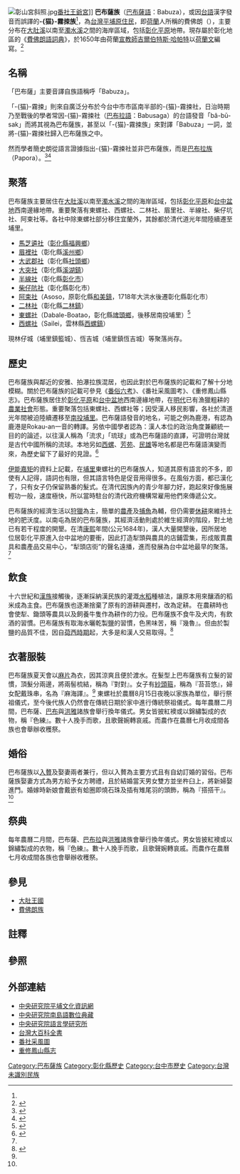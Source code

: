 {{Infobox_Taiwanese_aborigine
| group = 巴布薩族
| image =  60彰化縣西螺社熟番.jpg
| caption =  彰化縣西螺社熟番
| population = 約1,000人
| region = [[台灣|台灣]]中[[大肚溪|大肚溪]]以南至[[濁水溪|濁水溪]]之間的海岸區域，包括[[彰化平原|彰化平原]]地帶。
| languages = [[巴布薩語|巴布薩語]]（已滅絕）<BR>[[漢語|漢語]]（[[中華民國國語|中華民國國語]]、[[臺灣話|臺灣閩南語]]）
| religions = [[海伯信仰|海伯信仰]]
| related =*和其他「[[台灣原住民|台灣原住民]]」都屬於「[[台灣南島民族|台灣南島民族]]」
*和島嶼[[東南亞|東南亞]]、非洲[[馬達加斯加島|馬達加斯加島]]、以及大洋洲[[密克羅尼西亞|密克羅尼西亞]]、[[美拉尼西亞|美拉尼西亞]]、[[波里尼西亞|波里尼西亞]]的「[[南島民族|南島民族]]」相關
}}

[[File:彰山宮斜照.jpg|thumb]][[番社王爺宮|番社王爺宮]]]]
'''巴布薩族'''（[[巴布薩語|巴布薩語]]：Babuza），或因[[台灣話|台語]]漢字發音而誤譯的'''-{猫}-霧捒族'''<ref name="Kan16"/>，為[[台灣|台灣]][[平埔|平埔]][[台灣原住民|原住民]]，即[[荷蘭|荷蘭]]人所稱的費佛朗（{{lang|nl|Favorlang}}），主要分布在[[大肚溪|大肚溪]]以南至[[濁水溪|濁水溪]]之間的海岸區域，包括[[彰化平原|彰化平原]]地帶。現存屬於彰化地區的《[[費佛朗語詞典|費佛朗語詞典]]》，於1650年由荷蘭[[宣教師|宣教師]][[吉爾伯特斯·哈帕特|吉爾伯特斯·哈帕特]]以[[荷蘭文|荷蘭文]]編寫。<ref>{{cite book|author=李壬癸|title=《台灣南島民族的族群與遷徙》|publisher=[[前衛出版社|前衛出版社]]|date=2011-01|pages=272-273|isbn=978-957-801-660-6}}</ref>

==名稱==
{{see also|猫霧捒社|巴布拉族}}

「巴布薩」主要音譯自族語稱呼「Babuza」。

「-{猫}-霧捒」則來自廣泛分布於今台中市市區南半部的-{猫}-霧捒社，日治時期乃至戰後的學者常因-{猫}-霧捒社（[[巴布拉語|巴布拉語]]：Babusaga）的台語發音「bâ-bū-sak」而將其視為巴布薩族，甚至以「-{猫}-霧捒族」來對譯「Babuza」一詞，並將-{猫}-霧捒社歸入巴布薩族之中。

然而學者簡史朗從語言證據指出-{猫}-霧捒社並非巴布薩族，而是[[巴布拉族|巴布拉族]]（Papora）。<ref name="Kan16">{{Cite journal|author=簡史朗|title=《「猫霧捒社」的族群歸屬辨正》|publisher=國立政治大學|date=2016|via=政大機構典藏|url=https://nccur.lib.nccu.edu.tw/bitstream/140.119/110393/1/07.pdf|journal=|access-date=2022-03-28|archive-date=2022-04-03|archive-url=https://web.archive.org/web/20220403045207/https://nccur.lib.nccu.edu.tw/bitstream/140.119/110393/1/07.pdf}}</ref><ref>{{Cite journal|author1= 清水純|author2=李文茹|title=《猫霧捒社番曲與巴布拉族─淺井惠倫臺灣影像資料探討》|journal= 台灣文獻|volume=第六十一卷|issue=第四期|year=2010|url=https://www.th.gov.tw/new_site/05publish/03publishquery/02journal/01download.php?COLLECNUM=401061402}}</ref>

==聚落==
巴布薩族主要居住在[[烏溪|大肚溪]]以南至[[濁水溪|濁水溪]]之間的海岸區域，包括[[彰化平原|彰化平原]]和[[臺中盆地|台中盆地]]西南邊緣地帶。重要聚落有東螺社、西螺社、二林社、眉里社、半線社、柴仔坑社、阿束社等。各社中除東螺社部分移住宜蘭外，其餘都於清代道光年間陸續遷至埔里。

*[[馬芝遴社|馬芝遴社]]（[[彰化縣|彰化縣]][[福興鄉_(臺灣)|福興鄉]]）
*[[眉裡社|眉裡社]]（彰化縣[[溪州鄉|溪州鄉]]）
*[[大武郡社|大武郡社]]（彰化縣[[社頭鄉|社頭鄉]]）
*[[大突社|大突社]]（彰化縣[[溪湖鎮|溪湖鎮]]）
*[[半線社|半線社]]（彰化縣[[彰化市|彰化市]]）
*[[柴仔阬社|柴仔阬社]]（彰化縣彰化市）
*[[阿束社|阿束社]]（Asoso，原彰化縣[[和美鎮|和美鎮]]，1718年大洪水後遷彰化縣彰化市）
*[[二林社|二林社]]（彰化縣[[二林鎮|二林鎮]]）
*[[東螺社|東螺社]]（Dabale-Boatao，彰化縣[[埤頭鄉|埤頭鄉]]，後移居南投埔里）<ref>{{cite web|author=林昌華|title=法波蘭|url=http://citing.hohayan.net.tw/citing_content.asp?id=3853&keyword=%A4p%A4t%A9%7C%B8q|work=臺灣原住民歷史語言文化大辭典|year=2011|access-date=2011-11-23|archive-date=2013-12-19|archive-url=https://web.archive.org/web/20131219000635/http://citing.hohayan.net.tw/citing_content.asp?id=3853&keyword=%A4p%A4t%A9%7C%B8q}}</ref>
*[[西螺社|西螺社]]（Sailei，雲林縣[[西螺鎮|西螺鎮]]）

現林仔城（埔里鎮籃城）、恆吉城（埔里鎮恆吉城）等聚落尚存。

==歷史==
巴布薩族與鄰近的安雅、拍瀑拉族混居，也因此對於巴布薩族的記載和了解十分地模糊。關於巴布薩族的記載可參見《[[番俗六考|番俗六考]]》、《番社采風圖考》、《重修鳳山縣志》。巴布薩族居住於[[彰化平原|彰化平原]]和[[臺中盆地|台中盆地]]西南邊緣地帶，在[[明代|明代]]已有漁獵粗耕的[[農業社會|農業社會]]形態。重要聚落包括東螺社、西螺社等；因受漢人移民影響，各社於清道光年間被迫陸續遷移至[[埔里|南投埔里]]。巴布薩語發音的地名，可能之例為鹿港，有認為鹿港是Rokau-an一音的轉譯。另依中國學者認為：漢人本位的政治角度兼顧統一目的的論述，以往漢人稱為「流求」「琉球」或為巴布薩語的直譯，可證明台灣就是古代中國所稱的流球。本地另如[[西螺鎮|西螺]]、[[芳苑鄉|芳苑]]、[[民雄鄉|民雄]]等地名都是巴布薩語演變而來，為歷史留下了最好的見證。<ref name="《番社采風圖考》">{{Cite book|author= 杜正勝（題解）  |title= 《番社采風圖考》| publisher= 中央研究院歷史語言研究所|date= 1998}}</ref>

[[伊能嘉矩|伊能嘉矩]]的資料上記載，在[[埔里鎮|埔里]]東螺社的巴布薩族人，知道其原有語言的不多，即使有人記得，語詞也有限，但其語言特色是促音用得很多。在風俗方面，都已漢化了，只有女子仍保留熟番的髮式。在清代因族內的青少年腳力好，跑起來好像施展輕功一般，速度極快，所以當時駐台的清代政府機構常雇用他們來傳遞公文。

巴布薩族的經濟生活以[[狩獵|狩獵]]為主，簡單的[[农业|農產]]及[[捕魚|捕魚]]為輔，但仍需要[[休耕|休耕]]來維持土地的肥沃度。以南屯為居的巴布薩族，其經濟活動則處於維生經濟的階段，對土地已有若干程度的開墾。在清[[康熙|康熙]]年間(公元1684年)，漢人大量開墾後，因所居地位居彰化平原進入台中盆地的要衝，因此打造犁頭與農具的店鋪雲集，形成販賣農具和農產品交易中心，“犁頭店街”的聲名遠播，進而發展為台中盆地最早的聚落。<ref name="Kan16"></ref>

==飲食==
十六世紀和[[漢民族|漢族]]接觸後，逐漸採納漢民族的灌溉[[水稻|水稻]]種植法，讓原本用來釀酒的稻米成為主食。巴布薩族也逐漸捨棄了原有的游耕與遷村，改為定耕。
在農耕時也會使犁、鋤頭等農具以及飼養牛隻作為耕作的力役。巴布薩族不食牛及犬肉，有飲酒的習慣。巴布薩族有取海水曬乾製[[盐_(化学)|鹽]]的習慣，色黑味苦，稱『幾魯』。但由於製鹽的品質不佳，因自[[荷西時期|荷西時期]]起，大多是和漢人交易取得。<ref name="《台灣海差錄卷六》">{{Cite book|author= [[黃叔璥|黃叔璥]]  |title= 《台灣海差錄卷六》  }}</ref>

==衣著服裝==
巴布薩族夏天會以[[麻|麻片]]為衣，因其涼爽且便於渡水。在髮型上巴布薩族有立髮的習慣，頂髮分兩邊，將兩髻梳結，稱為『對對』。女子有[[頭箍|紗頭箍]]，稱為『苔苔悠』，婦女配戴珠串，名為『麻海譯』。<ref name="《台灣海差錄卷六》"/>
東螺社於農曆8月15日夜晚以家族為單位，舉行祭祖儀式，至今後代族人仍然會在傳統日期於家中進行傳統祭祖儀式。每年農曆二月間，巴布薩、[[巴布族|巴布]]與[[洪雅族群|洪雅]]諸族會舉行換年儀式。男女皆披紅襖或以錦繡製成的衣物，稱『色練』。數十人挽手而歌，且歌聲婉轉哀戚。而農作在農曆七月收成間各族也會舉辦收穫祭。

==婚俗==
巴布薩族以[[入贅|入贅]]及娶妻兩者兼行，但以入贅為主要方式且有自幼訂婚的習俗。巴布薩族娶妻方式為男方給予女方聘禮，且於結婚當天男女雙方並坐杵臼上，將新婦娶進門。婚嫁時新娘會戴嵌有蛤圈即燒石珠及插有雉尾羽的頭飾，稱為『搭搭干』。<ref name="《台灣海差錄卷六》"/>

==祭典==
每年農曆二月間，巴布薩、[[巴布拉族|巴布拉]]與[[洪雅族群|洪雅]]諸族會舉行換年儀式。男女皆披紅襖或以錦繡製成的衣物，稱『色練』。數十人挽手而歌，且歌聲婉轉哀戚。而農作在農曆七月收成間各族也會舉辦收穫祭。

== 參見 ==
* [[大肚王國|大肚王國]]
* [[費佛朗族|費佛朗族]]

==註釋==
{{noteFoot}}

==參照==
{{reflist}}

==外部連結==
{{Commons cat|Babuza}}
{{refbegin}}
*[http://www.sinica.edu.tw/~pingpu/index.html 中央研究院平埔文化資訊網] {{Wayback|url=http://www.sinica.edu.tw/~pingpu/index.html |date=20060206150105 }}
*[https://web.archive.org/web/20070115071850/http://formosan.sinica.edu.tw/ 中央研究院南島語數位典藏]
*[http://www.ling.sinica.edu.tw/ 中央研究院語言學研究所] {{Wayback|url=http://www.ling.sinica.edu.tw/ |date=20090406034712 }}
*[https://web.archive.org/web/20200216173733/http://nrch.culture.tw/twpedia.aspx?id=11025 台灣大百科全書]
*[http://saturn.ihp.sinica.edu.tw/~wenwu/taiwan/fan.htm 番社采風圖] {{Wayback|url=http://saturn.ihp.sinica.edu.tw/~wenwu/taiwan/fan.htm |date=20200225054000 }}
*[https://ctext.org/wiki.pl?if=gb&res=831481 重修鳳山縣志] {{Wayback|url=https://ctext.org/wiki.pl?if=gb&res=831481 |date=20200821072331 }}
{{refend}}

{{Navboxes
|list=
{{Taiwanese aborigine}}
{{臺灣主要族群}}
}}
{{大肚王國}}

[[Category:巴布薩族|Category:巴布薩族]]
[[Category:彰化縣歷史|Category:彰化縣歷史]]
[[Category:台中市歷史|Category:台中市歷史]]
[[Category:台灣未識別民族|Category:台灣未識別民族]]